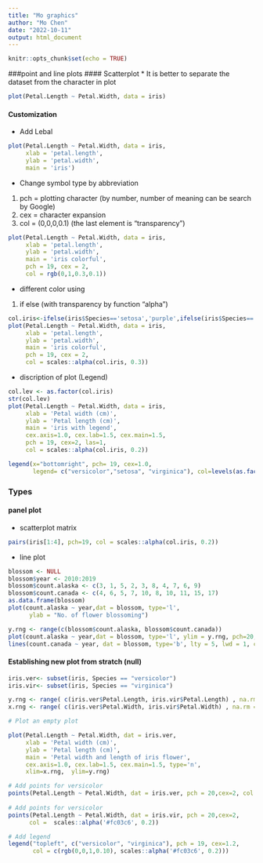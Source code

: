 ```yaml
---
title: "Mo graphics"
author: "Mo Chen"
date: "2022-10-11"
output: html_document
---
```


```r
knitr::opts_chunk$set(echo = TRUE)
```

###point and line plots
#### Scatterplot
* It is better to separate the dataset from the character in plot
```r
plot(Petal.Length ~ Petal.Width, data = iris)
```

#### Customization
* Add Lebal
```r
plot(Petal.Length ~ Petal.Width, data = iris,
     xlab = 'petal.length', 
     ylab = 'petal.width', 
     main = 'iris')
```

* Change symbol type by abbreviation
1. pch = plotting character (by number, number of meaning can be search by Google)
2. cex = character expansion
3. col = (0,0,0,0.1) (the last element is "transparency")

```r
plot(Petal.Length ~ Petal.Width, data = iris,
     xlab = 'petal.length', 
     ylab = 'petal.width', 
     main = 'iris colorful',
     pch = 19, cex = 2, 
     col = rgb(0,1,0.3,0.1))
```

* different color using
1. if else (with transparency by function "alpha")
```r
col.iris<-ifelse(iris$Species=='setosa','purple',ifelse(iris$Species=='versicolor','blue','pink')) 
plot(Petal.Length ~ Petal.Width, data = iris,
     xlab = 'petal.length', 
     ylab = 'petal.width', 
     main = 'iris colorful',
     pch = 19, cex = 2, 
     col = scales::alpha(col.iris, 0.3))
```

* discription of plot (Legend)
```r
col.lev <- as.factor(col.iris)
str(col.lev)
plot(Petal.Length ~ Petal.Width, data = iris,
     xlab = 'Petal width (cm)', 
     ylab = 'Petal length (cm)', 
     main = 'iris with legend',
     cex.axis=1.0, cex.lab=1.5, cex.main=1.5,
     pch = 19, cex=2, las=1,
     col = scales::alpha(col.iris, 0.2))

legend(x="bottomright", pch= 19, cex=1.0,
       legend= c("versicolor","setosa", "virginica"), col=levels(as.factor(scales::alpha(col.lev, 0.8))))
```

### Types
#### panel plot
* scatterplot matrix
```r
pairs(iris[1:4], pch=19, col = scales::alpha(col.iris, 0.2))
```

* line plot
```r
blossom <- NULL
blossom$year <- 2010:2019
blossom$count.alaska <- c(3, 1, 5, 2, 3, 8, 4, 7, 6, 9)
blossom$count.canada <- c(4, 6, 5, 7, 10, 8, 10, 11, 15, 17)
as.data.frame(blossom)
plot(count.alaska ~ year,dat = blossom, type='l',
      ylab = "No. of flower blossoming")
```

```r
y.rng <- range(c(blossom$count.alaska, blossom$count.canada))
plot(count.alaska ~ year,dat = blossom, type='l', ylim = y.rng, pch=20, lwd = 2, col='red', ylab = "No. flower blossoming") 
lines(count.canada ~ year, dat = blossom, type='b', lty = 5, lwd = 1, col='blue')
```

#### Establishing new plot from stratch (null)
```r
iris.ver<- subset(iris, Species == "versicolor")
iris.vir<- subset(iris, Species == "virginica")

y.rng <- range( c(iris.ver$Petal.Length, iris.vir$Petal.Length) , na.rm = TRUE) 
x.rng <- range( c(iris.ver$Petal.Width, iris.vir$Petal.Width) , na.rm = TRUE) 

# Plot an empty plot

plot(Petal.Length ~ Petal.Width, dat = iris.ver,
     xlab = 'Petal width (cm)', 
     ylab = 'Petal length (cm)', 
     main = 'Petal width and length of iris flower',
     cex.axis=1.0, cex.lab=1.5, cex.main=1.5, type='n',
     xlim=x.rng,  ylim=y.rng)

# Add points for versicolor
points(Petal.Length ~ Petal.Width, dat = iris.ver, pch = 20,cex=2, col = rgb(0,0,1,0.10))
       
# Add points for versicolor
points(Petal.Length ~ Petal.Width, dat = iris.vir, pch = 20,cex=2, 
      col =  scales::alpha('#fc03c6', 0.2))

# Add legend
legend("topleft", c("versicolor", "virginica"), pch = 19, cex=1.2,
       col = c(rgb(0,0,1,0.10), scales::alpha('#fc03c6', 0.2)))
```



